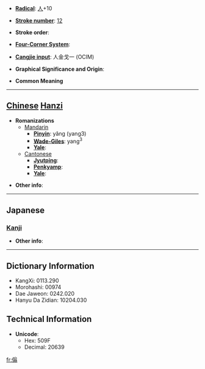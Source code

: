 * '''[[Wiktionary:Chinese radical index| Radical]]''': [[Wiktionary:Chinese radical index 人|人]]+10

* '''[[Wiktionary:Chinese total strokes index|Stroke number]]''': [[Wiktionary:Chinese total strokes index 12|12]]

* '''Stroke order''': 

* '''[[Wiktionary:Chinese four corner index|Four-Corner System]]''': 

* '''[[Wiktionary:Chinese Cangjie index|Cangjie input]]''': 人金戈一 (OCIM)

* '''Graphical Significance and Origin''': 

* '''Common Meaning'''

----

== [[Chinese]] [[Hanzi]] ==

* '''Romanizations'''
** [[Mandarin]]
*** '''[[Pinyin]]''': yǎng (yang3)
*** '''[[Wade-Giles]]''': yang<sup>3</sup>
*** '''[[Yale]]''': 
**[[Cantonese]]
***'''[[Jyutping]]''':
***'''[[Penkyamp]]''': 
***'''[[Yale]]''': 

* '''Other info''': 

----

==Japanese==
===[[Kanji]]===
{{kanji|on readings=[[おう]] (ō)
|kun readings=[[もとる]] (motoru)
}}

* '''Other info''':  

----

== Dictionary Information ==

* KangXi: 0113.290
* Morohashi: 00974
* Dae Jaweon: 0242.020
* Hanyu Da Zidian: 10204.030

== Technical Information ==

* '''Unicode''':
** Hex: 509F
** Decimal: 20639

[[fr:傟]]